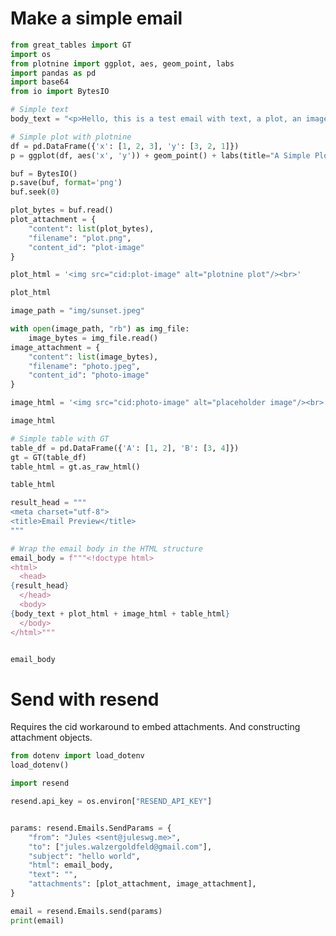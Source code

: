 

# Make a simple email
```python
from great_tables import GT
import os
from plotnine import ggplot, aes, geom_point, labs
import pandas as pd
import base64
from io import BytesIO
```

``` python

# Simple text
body_text = "<p>Hello, this is a test email with text, a plot, an image, and a table.</p>"

```

```python
# Simple plot with plotnine
df = pd.DataFrame({'x': [1, 2, 3], 'y': [3, 2, 1]})
p = ggplot(df, aes('x', 'y')) + geom_point() + labs(title="A Simple Plot")

buf = BytesIO()
p.save(buf, format='png')
buf.seek(0)

plot_bytes = buf.read()
plot_attachment = {
    "content": list(plot_bytes),
    "filename": "plot.png",
    "content_id": "plot-image"
}

plot_html = '<img src="cid:plot-image" alt="plotnine plot"/><br>'

plot_html

```


```python
image_path = "img/sunset.jpeg"

with open(image_path, "rb") as img_file:
    image_bytes = img_file.read()
image_attachment = {
    "content": list(image_bytes),
    "filename": "photo.jpeg",
    "content_id": "photo-image"
}

image_html = '<img src="cid:photo-image" alt="placeholder image"/><br>'

image_html
```


```python
# Simple table with GT
table_df = pd.DataFrame({'A': [1, 2], 'B': [3, 4]})
gt = GT(table_df)
table_html = gt.as_raw_html()

table_html

```

```python
result_head = """
<meta charset="utf-8">
<title>Email Preview</title>
"""

# Wrap the email body in the HTML structure
email_body = f"""<!doctype html>
<html>
  <head>
{result_head}
  </head>
  <body>
{body_text + plot_html + image_html + table_html}
  </body>
</html>"""


email_body

```

# Send with resend

Requires the cid workaround to embed attachments. And constructing attachment objects.
```python
from dotenv import load_dotenv
load_dotenv()

import resend

resend.api_key = os.environ["RESEND_API_KEY"]


params: resend.Emails.SendParams = {
    "from": "Jules <sent@juleswg.me>",
    "to": ["jules.walzergoldfeld@gmail.com"],
    "subject": "hello world",
    "html": email_body,
    "text": "",
    "attachments": [plot_attachment, image_attachment],
}

email = resend.Emails.send(params)
print(email)
```
